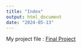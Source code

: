 ```yaml
---
title: "Index"
output: html_document
date: "2024-05-13"
---
```

My project file : [Final Project](Final-Project.html)
